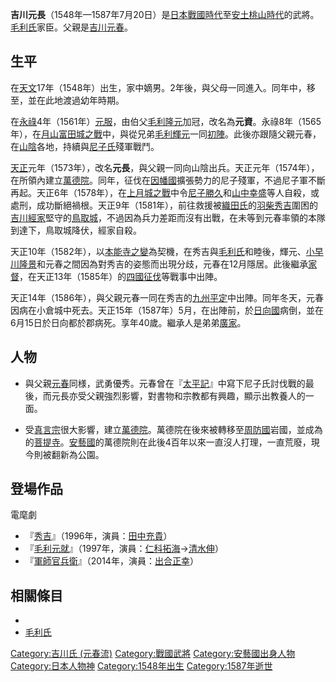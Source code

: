 {{unreferenced|time=2016-07-14T20:24:36+00:00}}
{{日本武士
|名稱= 吉川 元長
|圖片名稱= Kikkawa Motonaga.jpg
|圖片大小= 
|圖片說明= 
|時代= [[日本戰國時代|日本戰國時代]]—[[安土桃山時代|安土桃山時代]]
|出生日期= [[天文_(後奈良天皇)|天文]]17年（1548年）
|出生地點= 
|逝世日期= [[天正_(日本)|天正]]15年6月15日（1587年7月20日）
|逝世地點= 
|假名= 
|羅馬字= 
|幼名= 鶴壽丸
|改名= 元資→元長
|别名= 少輔次郎（通稱）
|諡号= 
|神号= 
|戒名= 默然齋、鐵齋<BR>萬德院前禮部中翁空山大居士
|洗禮名= 
|墓所= [[廣島縣|廣島縣]][[山縣郡|山縣郡]][[北廣島町|北廣島町]][[海應寺|海應寺]]
|朝廷官位= [[治部少輔|治部少輔]]
|幕府職位= 
|主君= [[毛利隆元|毛利隆元]]→[[毛利輝元|輝元]]
|藩= 
|氏族= {{tsl|ja|藤原南家}}[[工藤氏|工藤流]]{{tsl|ja|吉川氏}}
|父母= 父：[[吉川元春|吉川元春]]<BR>母：{{tsl|ja|新庄局}}
|養父= 
|養母= 
|兄弟= 弟：[[毛利元氏|元氏]]、[[吉川廣家|廣家]]、[[吉川松壽丸|松壽丸]]
|姐妹= 妹：[[益田元祥|益田元祥]]室、[[吉見元賴|吉見元賴]]室
|正室= [[宍戶隆家|宍戶隆家]]的女兒
|側室= 
|嗣子= 
|嗣女= 
|養子= '''廣家'''
|養女= 
}}
{{japanese|japanese=吉川 元長|kana=きっかわ もとなが|romaji=Kikkawa Motonaga}}
'''吉川元長'''（1548年—1587年7月20日）是[[日本戰國時代|日本戰國時代]]至[[安土桃山時代|安土桃山時代]]的武將。[[毛利氏|毛利氏]]家臣。父親是[[吉川元春|吉川元春]]。

== 生平 ==
在[[天文_(後奈良天皇)|天文]]17年（1548年）出生，家中嫡男。2年後，與父母一同進入{{tsl|ja|小倉山城}}。同年中，移至{{tsl|ja|日野山城}}，並在此地渡過幼年時期。

在[[永祿|永祿]]4年（1561年）[[元服|元服]]，由伯父[[毛利隆元|毛利隆元]]加冠，改名為'''元資'''。永祿8年（1565年），在[[月山富田城之戰|月山富田城之戰]]中，與從兄弟[[毛利輝元|毛利輝元]]一同[[初陣|初陣]]。此後亦跟隨父親元春，在[[山陰|山陰]]各地，持續與[[尼子氏|尼子氏]]殘軍戰鬥。

[[天正_(日本)|天正]]元年（1573年），改名'''元長'''，與父親一同向山陰出兵。天正元年（1574年），在所領內建立[[萬德院|萬德院]]。同年，征伐在[[因幡國|因幡國]]擴張勢力的尼子殘軍，不過尼子軍不斷再起。天正6年（1578年），在[[上月城之戰|上月城之戰]]中令[[尼子勝久|尼子勝久]]和[[山中幸盛|山中幸盛]]等人自殺，或處刑，成功斷絕禍根。天正9年（1581年），前往救援被[[織田氏|織田氏]]的[[羽柴秀吉|羽柴秀吉]]圍困的[[吉川經家|吉川經家]]堅守的[[鳥取城|鳥取城]]，不過因為兵力差距而沒有出戰，在未等到元春率領的本隊到達下，鳥取城降伏，經家自殺。

天正10年（1582年），以[[本能寺之變|本能寺之變]]為契機，在秀吉與[[毛利氏|毛利氏]]和睦後，輝元、[[小早川隆景|小早川隆景]]和元春之間因為對秀吉的姿態而出現分歧，元春在12月隱居。此後繼承[[家督|家督]]，在天正13年（1585年）的[[四國征伐|四國征伐]]等戰事中出陣。

天正14年（1586年），與父親元春一同在秀吉的[[九州平定|九州平定]]中出陣。同年冬天，元春因病在小倉城中死去。天正15年（1587年）5月，在出陣前，於[[日向國|日向國]]病倒，並在6月15日於日向都於郡病死。享年40歲。繼承人是弟弟[[吉川廣家|廣家]]。

== 人物 ==
*與父親[[吉川元春|元春]]同様，武勇優秀。元春曾在『[[太平記|太平記]]』中寫下尼子氏討伐戰的最後，而元長亦受父親強烈影響，對書物和宗教都有興趣，顯示出教養人的一面。

*受[[真言宗|真言宗]]很大影響，建立[[萬德院|萬德院]]。萬德院在後來被轉移至[[周防國|周防國]]岩國，並成為{{tsl|ja|吉川氏}}的[[菩提寺|菩提寺]]。[[安藝國|安藝國]]的萬德院則在此後4百年以來一直沒人打理，一直荒廢，現今則被翻新為公園。

== 登場作品 ==
;電麾劇
*『[[秀吉_(大河劇)|秀吉]]』（1996年，演員：[[田中充貴|田中充貴]]）
*『[[毛利元就_(大河劇)|毛利元就]]』（1997年，演員：[[仁科拓海|仁科拓海]]→[[清水伸|清水伸]]）
*『[[軍師官兵衛|軍師官兵衛]]』（2014年，演員：[[出合正幸|出合正幸]]）

== 相關條目 ==
*{{tsl|ja|吉川氏}}
*[[毛利氏|毛利氏]]

{{吉川氏歷代當主|安藝吉川氏|1582年—1587年}}
[[Category:吉川氏_(元春流)|Category:吉川氏 (元春流)]]
[[Category:戰國武將|Category:戰國武將]]
[[Category:安藝國出身人物|Category:安藝國出身人物]]
[[Category:日本人物神|Category:日本人物神]]
[[Category:1548年出生|Category:1548年出生]]
[[Category:1587年逝世|Category:1587年逝世]]